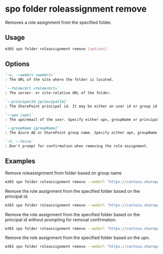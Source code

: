 
# spo folder roleassignment remove

Removes a role assignment from the specified folder.

## Usage

```sh
m365 spo folder roleassignment remove [options]
```

## Options

```md definition-list
`-u, --webUrl <webUrl>`
: The URL of the site where the folder is located.

`--folderUrl <folderUrl>`
: The server- or site-relative URL of the folder.

`--principalId [principalId]`
: The SharePoint principal id. It may be either an user id or group id for which the role assignment will be removed. Specify either upn, groupName or principalId but not multiple.

`--upn [upn]`
: The upn/email of the user. Specify either upn, groupName or principalId but not multiple.

`--groupName [groupName]`
: The Azure AD or SharePoint group name. Specify either upn, groupName or principalId but not multiple.

`-f, --force`
: Don't prompt for confirmation when removing the role assignment.
```

<Global />

## Examples

Remove roleassignment from folder based on group name

```sh
m365 spo folder roleassignment remove --webUrl "https://contoso.sharepoint.com/sites/contoso-sales" --folderUrl  "/Shared Documents/FolderPermission" --groupName "saleGroup"
```

Remove the role assignment from the specified folder based on the principal id.

```sh
m365 spo folder roleassignment remove --webUrl "https://contoso.sharepoint.com/sites/contoso-sales" --folderUrl "/Shared Documents/FolderPermission" --principalId 2
```

Remove the role assignment from the specified folder based on the principal id without prompting for removal confirmation.

```sh
m365 spo folder roleassignment remove --webUrl "https://contoso.sharepoint.com/sites/contoso-sales" --folderUrl "/Shared Documents/FolderPermission" --principalId 2 --force
```

Remove the role assignment from the specified folder based on the upn.

```sh
m365 spo folder roleassignment remove --webUrl "https://contoso.sharepoint.com/sites/contoso-sales" --folderUrl "/Shared Documents/FolderPermission" --upn "test@contoso.onmicrosoft.com"
```
